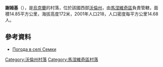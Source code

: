 {{coord|51|7|17|N|25|44|12|E|scale:30000|display=title}}

'''謝姆基'''（{{lang-uk|Семки}}），是[[烏克蘭|烏克蘭]]的村落，位於該國西部[[沃倫州|沃倫州]]，由[[馬涅維奇區|馬涅維奇區]]負責管轄，面積14.85平方公里，海拔高度172米，2001年人口218，人口密度每平方公里14.68人。

==參考資料==
* [http://weather.in.ua/ua/volynskaja/23620 Погода в селі Семки]{{Wayback|url=http://weather.in.ua/ua/volynskaja/23620 |date=20200621071909 }}

[[Category:沃倫州村落|Category:沃倫州村落]]
[[Category:馬涅維奇區村落|Category:馬涅維奇區村落]]


{{Volyn-geo-stub}}